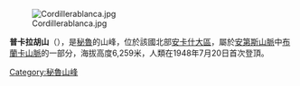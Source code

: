 [[Image:Cordillerablanca.jpg|right]]

'''普卡拉胡山'''（{{lang-es|Santa Cruz}}），是[[秘魯|秘魯]]的山峰，位於該國北部[[安卡什大區|安卡什大區]]，屬於[[安第斯山脈|安第斯山脈]]中[[布蘭卡山脈|布蘭卡山脈]]的一部分，海拔高度6,259米，人類在1948年7月20日首次登頂。

{{Peru-geo-stub}}
[[Category:秘魯山峰|Category:秘魯山峰]]